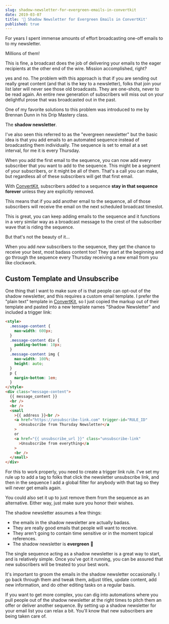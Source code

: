 ```yaml
---
slug: shadow-newsletter-for-evergreen-emails-in-convertkit
date: 2019-03-07
title: '🌲 Shadow Newsletter for Evergreen Emails in ConvertKit'
published: true
---
```


For years I spent immense amounts of effort broadcasting one-off emails to to my newsletter.

Millions of them!

This is fine, a broadcast does the job of delivering your emails to the eager recipients at the other end of the wire. Mission accomplished, right?

yes and no. The problem with this approach is that if you are sending out really great content (and that is the key to a newsletter), folks that join your list later will never see those old broadcasts. They are one-shots, never to be read again. An entire new generation of subscribers will miss out on your delightful prose that was broadcasted out in the past.

One of my favorite solutions to this problem was introduced to me by Brennan Dunn in his Drip Mastery class.

The **shadow newsletter**.

I've also seen this referred to as the "evergreen newsletter" but the basic idea is that you add emails to an automated sequence instead of broadcasting them individually. The sequence is set to email at a set interval, for me it is every Thursday.

When you add the first email to the sequence, you can now add every subscriber that you want to add to the sequence. This might be a segment of your subscribers, or it might be all of them. That's a call you can make, but regardless all of these subscribers will get that first email.

With [ConvertKit](https://joel.dev/convertkit), subscribers added to a sequence **stay in that sequence forever** unless they are explicitly removed.

This means that if you add another email to the sequence, all of those subscribers will receive the email on the next scheduled broadcast timeslot.

This is great, you can keep adding emails to the sequence and it functions in a very similar way as a broadcast message to the crest of the subscriber wave that is riding the sequence.

But that's not the beauty of it...

When you add _new_ subscribers to the sequence, they get the chance to receive your best, most badass content too! They start at the beginning and go through the sequence every Thursday receiving a new email from you like clockwork.

## Custom Template and Unsubscribe

One thing that I want to make sure of is that people can opt-out of the shadow newsletter, and this requires a custom email template. I prefer the "plain text" template in [ConvertKit](https://joel.dev/convertkit), so I just copied the markup out of their template and pasted into a new template names "Shadow Newsletter" and included a trigger link:

```html
<style>
  .message-content {
    max-width: 600px;
  }
  .message-content div {
    padding-bottom: 10px;
  }
  .message-content img {
    max-width: 100%;
    height: auto;
  }
  p {
    margin-bottom: 1em;
  }
</style>
<div class="message-content">
  {{ message_content }}
  <br />
  <br />
  <small
    >{{ address }}<br />
    <a href="https://unsubscribe-link.com" trigger-id="RULE_ID"
      >Unsubscribe from Thursday Newsletter</a
    >
    or
    <a href="{{ unsubscribe_url }}" class="unsubscribe-link"
      >Unsubscribe from everything</a
    >
    <br />
  </small>
</div>
```

For this to work properly, you need to create a trigger link rule. I've set my rule up to add a tag to folks that click the newsletter unsubscribe link, and then in the sequence I add a global filter for anybody with that tag so they will never get emails again.

You could also set it up to just remove them from the sequence as an alternative. Either way, just make sure you honor their wishes.

The shadow newsletter assumes a few things:

- the emails in the shadow newsletter are actually badass.
- They are really good emails that people will want to receive.
- They aren't going to contain time sensitive or in the moment topical references.
- The shadow newsletter is **evergreen** 🌲

The single sequence acting as a shadow newsletter is a great way to start, and is relatively simple. Once you've got it running, you can be assured that new subscribers will be treated to your best work.

It's important to groom the emails in the shadow newsletter occasionally. I go back through them and tweak them, adjust titles, update content, add new information, and do
other editing tasks on a regular basis.

If you want to get more complex, you can dig into automations where you pull people out of the shadow newsletter at the right times to pitch them an offer or deliver another sequence. By setting up a shadow newsletter for your email list you can relax a bit. You'll know that new subscribers are being taken care of.
